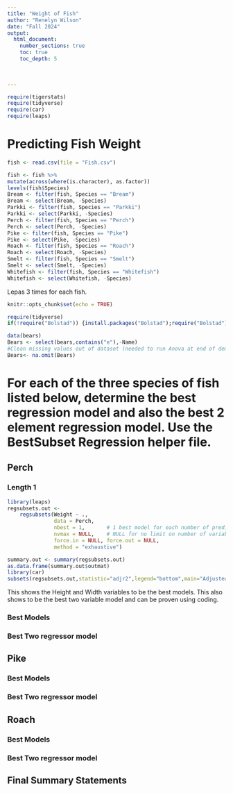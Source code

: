 ```yaml
---
title: "Weight of Fish"
author: "Renelyn Wilson"
date: "Fall 2024"  
output: 
  html_document:
    number_sections: true
    toc: true
    toc_depth: 5

 
    
---
```



```r
require(tigerstats)
require(tidyverse)
require(car)
require(leaps)
```

# Predicting Fish Weight
```r
fish <- read.csv(file = "Fish.csv")
```

```r
 
fish <- fish %>%
mutate(across(where(is.character), as.factor))
levels(fish$Species)
Bream <- filter(fish, Species == "Bream")
Bream <- select(Bream, -Species) 
Parkki <- filter(fish, Species == "Parkki")
Parkki <- select(Parkki, -Species) 
Perch <- filter(fish, Species == "Perch")
Perch <- select(Perch, -Species) 
Pike <- filter(fish, Species == "Pike")
Pike <- select(Pike, -Species) 
Roach <- filter(fish, Species == "Roach")
Roach <- select(Roach, -Species) 
Smelt <- filter(fish, Species == "Smelt")
Smelt <- select(Smelt, -Species) 
Whitefish <- filter(fish, Species == "Whitefish")
Whitefish <- select(Whitefish, -Species) 
```

Lepas 3 times for each fish.

```r
knitr::opts_chunk$set(echo = TRUE)
```

```r
require(tidyverse)
if(!require("Bolstad")) {install.packages("Bolstad");require("Bolstad")}

data(bears)
Bears <- select(bears,contains("e"),-Name)
#Clean missing values out of dataset (needed to run Anova at end of demo)
Bears<- na.omit(Bears)
```

# For each of the three species of fish listed below, determine the best regression model and also the best 2 element regression model. Use the BestSubset Regression helper file.


## Perch

### Length 1
```r
library(leaps)
regsubsets.out <-
    regsubsets(Weight ~ .,
               data = Perch,
               nbest = 1,       # 1 best model for each number of predictors
               nvmax = NULL,    # NULL for no limit on number of variables
               force.in = NULL, force.out = NULL,
               method = "exhaustive")

summary.out <- summary(regsubsets.out)
as.data.frame(summary.out$outmat)
library(car)
subsets(regsubsets.out,statistic="adjr2",legend="bottom",main="Adjusted R^2")
```

This shows the Height and Width variables to be the best models. This also shows to be the best two variable model and can be proven using coding.


### Best Models

### Best Two regressor model


## Pike

### Best Models

### Best Two regressor model

## Roach

### Best Models

### Best Two regressor model

## Final Summary Statements